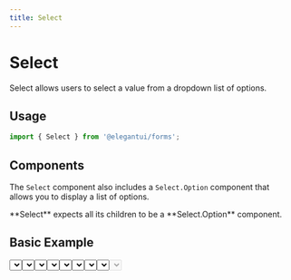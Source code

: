 ```yaml
---
title: Select
---
```



# Select

Select allows users to select a value from a dropdown list of options.

## Usage

```jsx
import { Select } from '@elegantui/forms';
```

## Components

The `Select` component also includes a `Select.Option` component that allows you to display a list of options.

<Callout emoji='⚠️'>
  **Select** expects all its children to be a **Select.Option** component.
</Callout>

## Basic Example

<Select />

```jsx
import { Select } from '@elegantui/forms';

export default function App() {
  const people = [
    { id: 1, name: 'Durward Reynolds', unavailable: false },
    { id: 2, name: 'Kenton Towne', unavailable: false },
    { id: 3, name: 'Therese Wunsch', unavailable: false },
    { id: 4, name: 'Benedict Kessler', unavailable: true },
    { id: 5, name: 'Katelyn Rohan', unavailable: false }
  ];

  const [person, setPerson] = React.useState(people[0]);

  return (
    <Select
      name='default'
      label='Select'
      selectedText={person.name}
      value={person}
      onChange={(p) => setPerson(p)}
    >
      {people.map((person) => (
        <Select.Option
          key={person.id}
          optionText={person.name}
          value={person}
        />
      ))}
    </Select>
  );
}
```

### Displaying selected value

The value passed to the `selectedText` prop is displayed inside the select input. This value is usually the option selected by the user.

<Callout emoji='⚠️'>
  **selectedText** must be a **string** for the value to be displayed correctly.
</Callout>

### Variants

Select component is available in six variants.

<Select variant='primary' />
<Select variant='secondary' />
<Select variant='error' />
<Select variant='warning' />
<Select variant='success' />
<Select variant='default' />

```jsx
import { Select } from '@elegantui/forms';

export default function App() {
  const people = [
    { id: 1, name: 'Durward Reynolds', unavailable: false },
    { id: 2, name: 'Kenton Towne', unavailable: false },
    { id: 3, name: 'Therese Wunsch', unavailable: false },
    { id: 4, name: 'Benedict Kessler', unavailable: true },
    { id: 5, name: 'Katelyn Rohan', unavailable: false }
  ];

  const [person, setPerson] = React.useState(people[0]);
  return (
    <Select
      name='Default'
      label='Select'
      selectedText={person.name}
      value={person}
      onChange={(p) => setPerson(p)}
      variant='primary' // 'default' | 'secondary' | 'success' | 'warning' | 'error'
    >
      {people.map((person) => (
        <Select.Option
          key={person.id}
          optionText={person.name}
          value={person}
        />
      ))}
    </Select>
  );
}
```

### Label

Select component renders a `label` for accessibility purposes. The value for the label can be provided using the `label` prop. If you would like to hide the label but still keep it accessible to screen readers you can pass a `hideLabel` prop.

<Select variant='primary' label='Primary' hideLabel />

```jsx
import { Select } from '@elegantui/forms';

export default function App() {
  const people = [
    { id: 1, name: 'Durward Reynolds', unavailable: false },
    { id: 2, name: 'Kenton Towne', unavailable: false },
    { id: 3, name: 'Therese Wunsch', unavailable: false },
    { id: 4, name: 'Benedict Kessler', unavailable: true },
    { id: 5, name: 'Katelyn Rohan', unavailable: false }
  ];

  const [person, setPerson] = React.useState(people[0]);
  return (
    <Select
      name='primary'
      label='Primary'
      selectedText={person.name}
      value={person}
      onChange={(p) => setPerson(p)}
      variant='primary'
      hideLabel
    >
      {people.map((person) => (
        <Select.Option
          key={person.id}
          optionText={person.name}
          value={person}
        />
      ))}
    </Select>
  );
}
```

### Disabled state

Select component can be disabled by using the `disabled` prop. This will disable the entire component. For disabling only certain options the `disabled` prop needs be passed to each `Select.Option` component individually.

<Select variant='primary' disabled />

```js
import { Select } from '@elegantui/forms';

export default function App() {
  const people = [
    { id: 1, name: 'Durward Reynolds', unavailable: false },
    { id: 2, name: 'Kenton Towne', unavailable: false },
    { id: 3, name: 'Therese Wunsch', unavailable: false },
    { id: 4, name: 'Benedict Kessler', unavailable: true },
    { id: 5, name: 'Katelyn Rohan', unavailable: false }
  ];

  const [person, setPerson] = React.useState(people[0]);
  return (
    <Select
      name='primary'
      label='Primary'
      selectedText={person.name}
      value={person}
      onChange={(p) => setPerson(p)}
      variant='primary'
      disabled
    >
      {people.map((person) => (
        <Select.Option
          key={person.id}
          optionText={person.name}
          value={person}
          disabled={person.unavailable} // use this to disable only certain options
        />
      ))}
    </Select>
  );
}
```

#### Available Props

`Select`

| **Prop**         | **Values**                                                                                      | **Default** |
| ---------------- | ----------------------------------------------------------------------------------------------- | ----------- |
| **name**         | `string`                                                                                        | --          |
| **selectedText** | `string`                                                                                        | --          |
| **value**        | `<SelectValue = unknown>`                                                                       | --          |
| **onChange**     | `(value: <SelectValue = unknown>) => void`                                                      | --          |
| **disabled**     | <code>true &#124; false </code>                                                                 | `false`     |
| **label**        | `string`                                                                                        | --          |
| **hideLabel**    | <code>true &#124; false </code>                                                                 | `false`     |
| **children**     | <code>Select.Option &#124; Select.Option[] </code>                                              | --          |
| **variant**      | <code>default &#124; primary &#124; secondary &#124; error &#124; success &#124; warning</code> | `primary`   |
| **className**    | `string`                                                                                        | --          |

`Select.Option`

| **Prop**       | **Values**                      | **Default** |
| -------------- | ------------------------------- | ----------- |
| **value**      | `<SelectValue = unknown>`       | --          |
| **optionText** | `string`                        | --          |
| **disabled**   | <code>true &#124; false </code> | `false`     |
| **className**  | `string`                        | --          |
